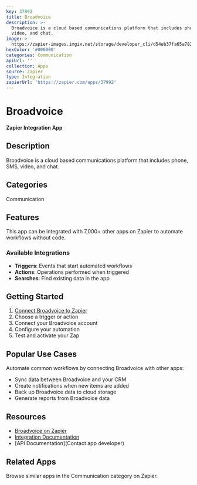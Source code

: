 ```yaml
---
key: 37992
title: Broadvoice
description: >-
  Broadvoice is a cloud based communications platform that includes phone, SMS,
  video, and chat.
image: >-
  https://zapier-images.imgix.net/storage/developer_cli/d54eb37fa65a782abbe2161effbb0cd5_2.png?auto=format%2Ccompress&ixlib=python-3.0.0&q=50
hexColor: '#000000'
categories: Communication
apiUrl: ''
collection: Apps
source: zapier
type: Integration
zapierUrl: 'https://zapier.com/apps/37992'
---
```

# Broadvoice

**Zapier Integration App**

## Description

Broadvoice is a cloud based communications platform that includes phone, SMS, video, and chat.

## Categories

Communication

## Features

This app can be integrated with 7,000+ other apps on Zapier to automate workflows without code.

### Available Integrations

- **Triggers**: Events that start automated workflows
- **Actions**: Operations performed when triggered
- **Searches**: Find existing data in the app

## Getting Started

1. [Connect Broadvoice to Zapier](https://zapier.com/apps/37992)
2. Choose a trigger or action
3. Connect your Broadvoice account
4. Configure your automation
5. Test and activate your Zap

## Popular Use Cases

Automate common workflows by connecting Broadvoice with other apps:

- Sync data between Broadvoice and your CRM
- Create notifications when new items are added
- Back up Broadvoice data to cloud storage
- Generate reports from Broadvoice data

## Resources

- [Broadvoice on Zapier](https://zapier.com/apps/37992)
- [Integration Documentation](https://zapier.com/apps/37992/integrations)
- [API Documentation](Contact app developer)

## Related Apps

Browse similar apps in the Communication category on Zapier.
